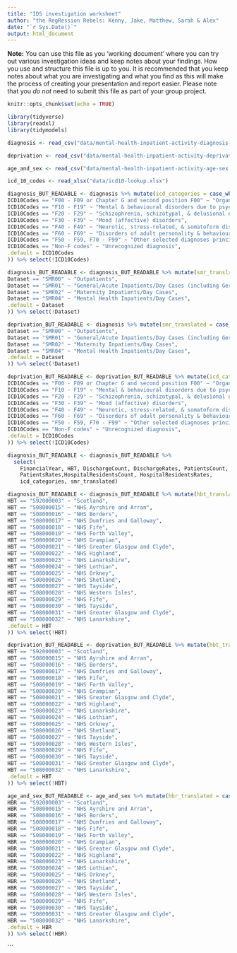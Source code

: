 ```yaml
---
title: "IDS investigation worksheet"
author: "the RegRession Rebels: Kenny, Jake, Matthew, Sarah & Alex"
date: "`r Sys.Date()`"
output: html_document
---
```


**Note:** You can use this file as you 'working document' where you can try out various investigation ideas and keep notes about your findings. How you use and structure this file is up to you. It is recommended that you keep notes about what you are investigating and what you find as this will make the process of creating your presentation and report easier. Please note that you _do not_ need to submit this file as part of your group project.



```r
knitr::opts_chunk$set(echo = TRUE)
```


```r
library(tidyverse)
library(readxl)
library(tidymodels)

```


```r
diagnosis <- read_csv("data/mental-health-inpatient-activity-diagnosis-trend.csv", show_col_types = FALSE)

deprivation <- read_csv("data/mental-health-inpatient-activity-deprivation.csv", show_col_types = FALSE)

age_and_sex <- read_csv("data/mental-health-inpatient-activity-age-sex.csv", show_col_types = FALSE)

icd_10_codes <- read_xlsx("data/icd10-lookup.xlsx")

diagnosis_BUT_READABLE <- diagnosis %>% mutate(icd_categories = case_when(
ICD10Codes == "F00 - F09 or Chapter G and second position F00" ~ "Organic, including symptomatic, mental disorders", 
ICD10Codes == "F10 - F19" ~ "Mental & behavioural disorders due to psychoactive substance use", 
ICD10Codes == "F20 - F29" ~ "Schizophrenia, schizotypal, & delusional disorders", 
ICD10Codes == "F30 - F39" ~ "Mood (affective) disorders", 
ICD10Codes == "F40 - F49" ~ "Neurotic, stress-related, & somatoform disorders", 
ICD10Codes == "F60 - F69" ~ "Disorders of adult personality & behaviour", 
ICD10Codes == "F50 - F59, F70 - F99" ~ "Other selected diagnoses principally affecting children & young people", 
ICD10Codes == "Non-F codes" ~ "Unrecognized diagnosis", 
.default = ICD10Codes
)) %>% select(!ICD10Codes)

diagnosis_BUT_READABLE <- diagnosis_BUT_READABLE %>% mutate(smr_translated = case_when(
Dataset == "SMR00" ~ "Outpatients",
Dataset == "SMR01" ~ "General/Acute Inpatients/Day Cases (including Geriatric Long Stay Inpatients)",
Dataset == "SMR02" ~ "Maternity Inpatients/Day Cases",
Dataset == "SMR04" ~ "Mental Health Inpatients/Day Cases",
.default = Dataset
)) %>% select(!Dataset)

deprivation_BUT_READABLE <- diagnosis %>% mutate(smr_translated = case_when(
Dataset == "SMR00" ~ "Outpatients",
Dataset == "SMR01" ~ "General/Acute Inpatients/Day Cases (including Geriatric Long Stay Inpatients)",
Dataset == "SMR02" ~ "Maternity Inpatients/Day Cases",
Dataset == "SMR04" ~ "Mental Health Inpatients/Day Cases",
.default = Dataset
)) %>% select(!Dataset)

deprivation_BUT_READABLE <- deprivation_BUT_READABLE %>% mutate(icd_categories = case_when(
ICD10Codes == "F00 - F09 or Chapter G and second position F00" ~ "Organic, including symptomatic, mental disorders", 
ICD10Codes == "F10 - F19" ~ "Mental & behavioural disorders due to psychoactive substance use", 
ICD10Codes == "F20 - F29" ~ "Schizophrenia, schizotypal, & delusional disorders", 
ICD10Codes == "F30 - F39" ~ "Mood (affective) disorders", 
ICD10Codes == "F40 - F49" ~ "Neurotic, stress-related, & somatoform disorders", 
ICD10Codes == "F60 - F69" ~ "Disorders of adult personality & behaviour", 
ICD10Codes == "F50 - F59, F70 - F99" ~ "Other selected diagnoses principally affecting children & young people", 
ICD10Codes == "Non-F codes" ~ "Unrecognized diagnosis", 
.default = ICD10Codes
)) %>% select(!ICD10Codes)

diagnosis_BUT_READABLE <- diagnosis_BUT_READABLE %>% 
  select(
    FinancialYear, HBT, DischargeCount, DischargeRates, PatientsCount,
    PatientsRates,HospitalResidentsCount, HospitalResidentsRates,
    icd_categories, smr_translated)

diagnosis_BUT_READABLE <- diagnosis_BUT_READABLE %>% mutate(hbt_translated = case_when(
HBT == "S92000003" ~ "Scotland",
HBT == "S08000015" ~ "NHS Ayrshire and Arran",
HBT == "S08000016" ~ "NHS Borders",
HBT == "S08000017" ~ "NHS Dumfries and Galloway",
HBT == "S08000018" ~ "NHS Fife",
HBT == "S08000019" ~ "NHS Forth Valley",
HBT == "S08000020" ~ "NHS Grampian",
HBT == "S08000021" ~ "NHS Greater Glasgow and Clyde",
HBT == "S08000022" ~ "NHS Highland",
HBT == "S08000023" ~ "NHS Lanarkshire",
HBT == "S08000024" ~ "NHS Lothian",
HBT == "S08000025" ~ "NHS Orkney",
HBT == "S08000026" ~ "NHS Shetland",
HBT == "S08000027" ~ "NHS Tayside",
HBT == "S08000028" ~ "NHS Western Isles",
HBT == "S08000029" ~ "NHS Fife",
HBT == "S08000030" ~ "NHS Tayside",
HBT == "S08000031" ~ "NHS Greater Glasgow and Clyde",
HBT == "S08000032" ~ "NHS Lanarkshire",
.default = HBT
)) %>% select(!HBT)

deprivation_BUT_READABLE <- deprivation_BUT_READABLE %>% mutate(hbt_translated = case_when(
HBT == "S92000003" ~ "Scotland",
HBT == "S08000015" ~ "NHS Ayrshire and Arran",
HBT == "S08000016" ~ "NHS Borders",
HBT == "S08000017" ~ "NHS Dumfries and Galloway",
HBT == "S08000018" ~ "NHS Fife",
HBT == "S08000019" ~ "NHS Forth Valley",
HBT == "S08000020" ~ "NHS Grampian",
HBT == "S08000021" ~ "NHS Greater Glasgow and Clyde",
HBT == "S08000022" ~ "NHS Highland",
HBT == "S08000023" ~ "NHS Lanarkshire",
HBT == "S08000024" ~ "NHS Lothian",
HBT == "S08000025" ~ "NHS Orkney",
HBT == "S08000026" ~ "NHS Shetland",
HBT == "S08000027" ~ "NHS Tayside",
HBT == "S08000028" ~ "NHS Western Isles",
HBT == "S08000029" ~ "NHS Fife",
HBT == "S08000030" ~ "NHS Tayside",
HBT == "S08000031" ~ "NHS Greater Glasgow and Clyde",
HBT == "S08000032" ~ "NHS Lanarkshire",
.default = HBT
)) %>% select(!HBT)

age_and_sex_BUT_READABLE <- age_and_sex %>% mutate(hbr_translated = case_when(
HBR == "S92000003" ~ "Scotland",
HBR == "S08000015" ~ "NHS Ayrshire and Arran",
HBR == "S08000016" ~ "NHS Borders",
HBR == "S08000017" ~ "NHS Dumfries and Galloway",
HBR == "S08000018" ~ "NHS Fife",
HBR == "S08000019" ~ "NHS Forth Valley",
HBR == "S08000020" ~ "NHS Grampian",
HBR == "S08000021" ~ "NHS Greater Glasgow and Clyde",
HBR == "S08000022" ~ "NHS Highland",
HBR == "S08000023" ~ "NHS Lanarkshire",
HBR == "S08000024" ~ "NHS Lothian",
HBR == "S08000025" ~ "NHS Orkney",
HBR == "S08000026" ~ "NHS Shetland",
HBR == "S08000027" ~ "NHS Tayside",
HBR == "S08000028" ~ "NHS Western Isles",
HBR == "S08000029" ~ "NHS Fife",
HBR == "S08000030" ~ "NHS Tayside",
HBR == "S08000031" ~ "NHS Greater Glasgow and Clyde",
HBR == "S08000032" ~ "NHS Lanarkshire",
.default = HBR
)) %>% select(!HBR)
```
```
